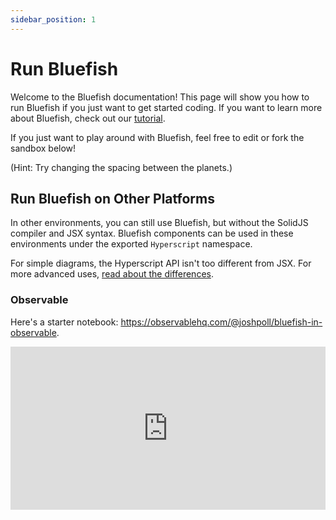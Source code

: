 ```yaml
---
sidebar_position: 1
---
```



# Run Bluefish

Welcome to the Bluefish documentation! This page will show you how to run Bluefish if you just want
to get started coding. If you want to learn more about Bluefish, check out our
[tutorial](/docs/get-started/learn).

If you just want to play around with Bluefish, feel free to edit or fork the sandbox below!

(Hint: Try changing the spacing between the planets.)

<CodeEditor code={planets} />

<!-- You can also use the SolidJS REPL: https://playground.solidjs.com/anonymous/9f920dfc-07b3-45d5-9a9f-7d16df92438c. -->

## Run Bluefish on Other Platforms

In other environments, you can still use Bluefish, but without the SolidJS compiler and JSX syntax.
Bluefish components can be used in these environments under the exported `Hyperscript` namespace.

For simple diagrams, the Hyperscript API isn't too different from JSX. For more advanced uses, [read
about the
differences](https://github.com/solidjs/solid/tree/main/packages/solid/h#solid-hyperscript).

### Observable

Here's a starter notebook: https://observablehq.com/@joshpoll/bluefish-in-observable.

<iframe
  width="100%"
  height="261"
  frameBorder="0"
  src="https://observablehq.com/embed/@joshpoll/bluefish-in-observable@37?cells=planets"
/>

### Svelte

Here's a starter REPL: https://svelte.dev/repl/1fa5bf8713ac4fc2a991560e50564932?version=4.2.1.

## Install Bluefish Locally

Bluefish is built on [SolidJS](https://www.solidjs.com/) and works best in that environment. But it can be used in other environments, too.

### Create a New SolidJS Project

Follow these steps to create a new project: https://www.solidjs.com/guides/getting-started#try-solid

### Add to an Existing SolidJS Project

To add Bluefish to an existing SolidJS project, you can install it with your favorite package manager.

<Tabs
  defaultValue="npm"
  values={[
    { label: "npm", value: "npm" },
    { label: "yarn", value: "yarn" },
    { label: "pnpm", value: "pnpm" },
  ]}
>
  {/* prettier-ignore */}
  <TabItem value="npm">

```bash
npm install @bluefish-js/solid
```

  </TabItem>
  {/* prettier-ignore */}
  <TabItem value="yarn">

```bash
yarn add @bluefish-js/solid
```

  </TabItem>
  {/* prettier-ignore */}
  <TabItem value="pnpm">

```bash
pnpm add @bluefish-js/solid
```

  </TabItem>
</Tabs>
